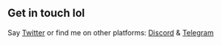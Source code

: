 ## Get in touch lol

Say [Twitter](https://twitter.com/domo_network) or find me on other platforms: [Discord](https://discord.gg/hT8Bda) & [Telegram](telegram.com)
